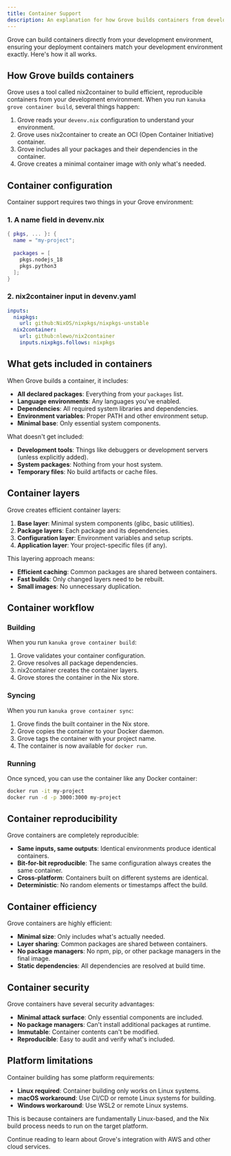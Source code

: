 ```yaml
---
title: Container Support
description: An explanation for how Grove builds containers from development environments.
---
```


Grove can build containers directly from your development environment, ensuring your deployment containers match your development environment exactly. Here's how it all works.

## How Grove builds containers

Grove uses a tool called nix2container to build efficient, reproducible containers from your development environment. When you run `kanuka grove container build`, several things happen:


<Steps>

1. Grove reads your `devenv.nix` configuration to understand your environment.
2. Grove uses nix2container to create an OCI (Open Container Initiative) container.
3. Grove includes all your packages and their dependencies in the container.
4. Grove creates a minimal container image with only what's needed.

</Steps>

## Container configuration

Container support requires two things in your Grove environment:

### 1. A name field in devenv.nix
```nix
{ pkgs, ... }: {
  name = "my-project";
  
  packages = [
    pkgs.nodejs_18
    pkgs.python3
  ];
}
```

### 2. nix2container input in devenv.yaml
```yaml
inputs:
  nixpkgs:
    url: github:NixOS/nixpkgs/nixpkgs-unstable
  nix2container:
    url: github:nlewo/nix2container
    inputs.nixpkgs.follows: nixpkgs
```

## What gets included in containers

When Grove builds a container, it includes:

- **All declared packages**: Everything from your `packages` list.
- **Language environments**: Any languages you've enabled.
- **Dependencies**: All required system libraries and dependencies.
- **Environment variables**: Proper PATH and other environment setup.
- **Minimal base**: Only essential system components.

What doesn't get included:
- **Development tools**: Things like debuggers or development servers (unless explicitly added).
- **System packages**: Nothing from your host system.
- **Temporary files**: No build artifacts or cache files.

## Container layers

Grove creates efficient container layers:

1. **Base layer**: Minimal system components (glibc, basic utilities).
2. **Package layers**: Each package and its dependencies.
3. **Configuration layer**: Environment variables and setup scripts.
4. **Application layer**: Your project-specific files (if any).

This layering approach means:
- **Efficient caching**: Common packages are shared between containers.
- **Fast builds**: Only changed layers need to be rebuilt.
- **Small images**: No unnecessary duplication.

## Container workflow

### Building
When you run `kanuka grove container build`:

<Steps>

1. Grove validates your container configuration.
2. Grove resolves all package dependencies.
3. nix2container creates the container layers.
4. Grove stores the container in the Nix store.

</Steps>

### Syncing
When you run `kanuka grove container sync`:

<Steps>

1. Grove finds the built container in the Nix store.
2. Grove copies the container to your Docker daemon.
3. Grove tags the container with your project name.
4. The container is now available for `docker run`.

</Steps>

### Running
Once synced, you can use the container like any Docker container:

```bash
docker run -it my-project
docker run -d -p 3000:3000 my-project
```

## Container reproducibility

Grove containers are completely reproducible:

- **Same inputs, same outputs**: Identical environments produce identical containers.
- **Bit-for-bit reproducible**: The same configuration always creates the same container.
- **Cross-platform**: Containers built on different systems are identical.
- **Deterministic**: No random elements or timestamps affect the build.

## Container efficiency

Grove containers are highly efficient:

- **Minimal size**: Only includes what's actually needed.
- **Layer sharing**: Common packages are shared between containers.
- **No package managers**: No npm, pip, or other package managers in the final image.
- **Static dependencies**: All dependencies are resolved at build time.

## Container security

Grove containers have several security advantages:

- **Minimal attack surface**: Only essential components are included.
- **No package managers**: Can't install additional packages at runtime.
- **Immutable**: Container contents can't be modified.
- **Reproducible**: Easy to audit and verify what's included.

## Platform limitations

Container building has some platform requirements:

- **Linux required**: Container building only works on Linux systems.
- **macOS workaround**: Use CI/CD or remote Linux systems for building.
- **Windows workaround**: Use WSL2 or remote Linux systems.

This is because containers are fundamentally Linux-based, and the Nix build process needs to run on the target platform.

Continue reading to learn about Grove's integration with AWS and other cloud services.